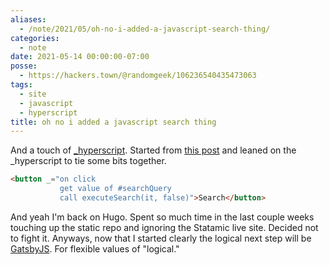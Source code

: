 ```yaml
---
aliases:
  - /note/2021/05/oh-no-i-added-a-javascript-search-thing/
categories:
  - note
date: 2021-05-14 00:00:00-07:00
posse:
  - https://hackers.town/@randomgeek/106236540435473063
tags:
  - site
  - javascript
  - hyperscript
title: oh no i added a javascript search thing
---
```


[_hyperscript]: https://hyperscript.org/
[this post]: https://makewithhugo.com/add-search-to-a-hugo-site/

And a touch of [_hyperscript][].
Started from [this post][] and leaned on the \_hyperscript to tie some bits together.

```html
<button _="on click
           get value of #searchQuery
           call executeSearch(it, false)">Search</button>

```

[GatsbyJS]: https://www.gatsbyjs.com/

And yeah I'm back on Hugo.
Spent so much time in the last couple weeks touching up the static repo and ignoring the Statamic live site.
Decided not to fight it.
Anyways, now that I started clearly the logical next step will be [GatsbyJS].
For flexible values of "logical."

